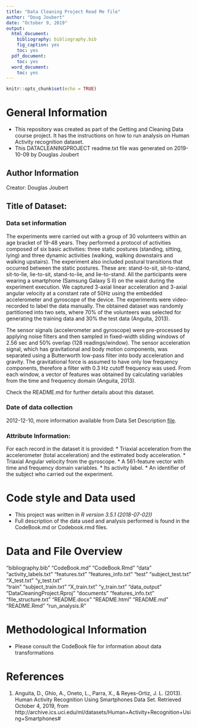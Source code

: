 ```yaml
---
title: "Data Cleaning Project Read Me file"
author: "Doug Joubert"
date: "October 9, 2019"
output:
  html_document:
    bibliography: bibliography.bib
    fig_caption: yes
    toc: yes
  pdf_document:
    toc: yes
  word_document:
    toc: yes
---
```


```r
knitr::opts_chunk$set(echo = TRUE)
```

# General Information
* This repository was created as part of the Getting and Cleaning Data course project. It has the instructions on how to run analysis on Human Activity recognition dataset.
* This DATACLEANINGPROJECT readme.txt file was generated on 2019-10-09 by Douglas Joubert

## Author Information

  Creator: Douglas Joubert
  
## Title of Dataset:

### Data set information
The experiments were carried out with a group of 30 volunteers within an age bracket of 19-48 years. They performed a protocol of activities composed of six basic activities: three static postures (standing, sitting, lying) and three dynamic activities (walking, walking downstairs and walking upstairs). The experiment also included postural transitions that occurred between the static postures. These are: stand-to-sit, sit-to-stand, sit-to-lie, lie-to-sit, stand-to-lie, and lie-to-stand. All the participants were wearing a smartphone (Samsung Galaxy S II) on the waist during the experiment execution. We captured 3-axial linear acceleration and 3-axial angular velocity at a constant rate of 50Hz using the embedded accelerometer and gyroscope of the device. The experiments were video-recorded to label the data manually. The obtained dataset was randomly partitioned into two sets, where 70% of the volunteers was selected for generating the training data and 30% the test data (Anguita, 2013).

The sensor signals (accelerometer and gyroscope) were pre-processed by applying noise filters and then sampled in fixed-width sliding windows of 2.56 sec and 50% overlap (128 readings/window). The sensor acceleration signal, which has gravitational and body motion components, was separated using a Butterworth low-pass filter into body acceleration and gravity. The gravitational force is assumed to have only low frequency components, therefore a filter with 0.3 Hz cutoff frequency was used. From each window, a vector of features was obtained by calculating variables from the time and frequency domain (Anguita, 2013).

Check the README.md for further details about this dataset.

### Date of data collection
2012-12-10, more information available from Data Set Description [file](http://archive.ics.uci.edu/ml/datasets/Human+Activity+Recognition+Using+Smartphones#).

### Attribute Information:

For each record in the dataset it is provided:
* Triaxial acceleration from the accelerometer (total acceleration) and the estimated body acceleration.
* Triaxial Angular velocity from the gyroscope.
* A 561-feature vector with time and frequency domain variables.
* Its activity label.
* An identifier of the subject who carried out the experiment.

# Code style and Data used
* This project was written in *R version 3.5.1 (2018-07-02))*
* Full description of the data used and analysis performed is found in the CodeBook.md or Codebook.rmd files.

# Data and File Overview
"bibliography.bib"
"CodeBook.md"
"CodeBook.Rmd"
"data"
	"activity_labels.txt"
	"features.txt"
	"features_info.txt"
	"test"
		"subject_test.txt"
		"X_test.txt"
		"y_test.txt"  
	"train"
		"subject_train.txt"
		"X_train.txt"
		"y_train.txt" 
"data_output"
"DataCleaningProject.Rproj"
"documents"
	"features_info.txt"
"file_structure.txt"
"README.docx"
"README.html"
"README.md"
"README.Rmd"
"run_analysis.R"

# Methodological Information
* Please consult the CodeBook file for information about data transformations

# References
1. Anguita, D., Ghio, A., Oneto, L., Parra, X., & Reyes-Ortiz, J. L. (2013). Human Activity Recognition Using Smartphones Data Set. Retrieved October 4, 2019, from http://archive.ics.uci.edu/ml/datasets/Human+Activity+Recognition+Using+Smartphones#